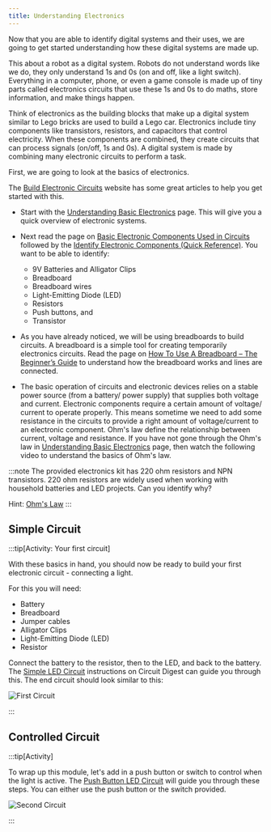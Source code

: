 ```yaml
---
title: Understanding Electronics
---
```



Now that you are able to identify digital systems and their uses, we are going to get started understanding how these digital systems are made up.

This about a robot as a digital system. Robots do not understand words like we do, they only understand 1s and 0s (on and off, like a light switch). Everything in a computer, phone, or even a game console is made up of tiny parts called electronics circuits that use these 1s and 0s to do maths, store information, and make things happen.

Think of electronics as the building blocks that make up a digital system similar to Lego bricks are used to build a Lego car. Electronics include tiny components like transistors, resistors, and capacitors that control electricity. When these components are combined, they create circuits that can process signals (on/off, 1s and 0s). A digital system is made by combining many electronic circuits to perform a task.

First, we are going to look at the basics of electronics. 

The [Build Electronic Circuits](https://www.build-electronic-circuits.com) website has some great articles to help you get started with this.

- Start with the [Understanding Basic Electronics](https://www.build-electronic-circuits.com/basic-electronics/) page. This will give you a quick overview of electronic systems.
- Next read the page on [Basic Electronic Components Used in Circuits](https://www.build-electronic-circuits.com/basic-electronic-components/) followed by the [Identify Electronic Components (Quick Reference)](https://www.build-electronic-circuits.com/identify-electronic-components/). You want to be able to identify:
  - 9V Batteries and Alligator Clips
  - Breadboard
  - Breadboard wires
  - Light-Emitting Diode (LED)
  - Resistors
  - Push buttons, and
  - Transistor
- As you have already noticed, we will be using breadboards to build circuits. A breadboard is a simple tool for creating temporarily electronics circuits. Read the page on [How To Use A Breadboard – The Beginner’s Guide](https://www.build-electronic-circuits.com/breadboard/) to understand how the breadboard works and lines are connected. 
  
- The basic operation of circuits and electronic devices relies on a stable power source (from a battery/ power supply) that supplies both voltage and current. Electronic components require a certain amount of voltage/ current to operate properly. This means sometime we need to add some resistance in the circuits to provide a right amount of voltage/current to an electronic component. Ohm's law define the relationship between current, voltage and resistance. If you have not gone through the Ohm's law in [Understanding Basic Electronics](https://www.build-electronic-circuits.com/basic-electronics/) page, then watch the following video to understand the basics of Ohm's law.
  
<div class="not-content">
  <YouTube id="HsLLq6Rm5tU" params="fs=1&modestbranding=1&rel=0&autoplay=1"/>
</div>

:::note
The provided electronics kit has 220 ohm resistors and NPN transistors. 220 ohm resistors are widely used when working with household batteries and LED projects. Can you identify why?

Hint: [Ohm's Law](https://www.build-electronic-circuits.com/ohms-law/)
:::

## Simple Circuit

:::tip[Activity: Your first circuit]

With these basics in hand, you should now be ready to build your first electronic circuit - connecting a light.

For this you will need:

- Battery
- Breadboard
- Jumper cables
- Alligator Clips
- Light-Emitting Diode (LED)
- Resistor

Connect the battery to the resistor, then to the LED, and back to the battery. The [Simple LED Circuit](https://circuitdigest.com/electronic-circuits/simplle-led-circuit-diagram) instructions on Circuit Digest can guide you through this. The end circuit should look similar to this:

![First Circuit](../images-common/first-circuit.JPG)

:::



## Controlled Circuit

:::tip[Activity]

To wrap up this module, let's add in a push button or switch to control when the light is active. The [Push Button LED Circuit](https://circuitdigest.com/electronic-circuits/push-button-led-circuit) will guide you through these steps. You can either use the push button or the switch provided.

![Second Circuit](../images-common/second-circuit.JPG)

:::